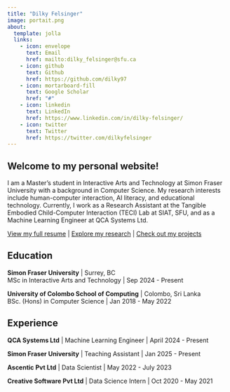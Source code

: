 ```yaml
---
title: "Dilky Felsinger"
image: portait.png
about:
  template: jolla
  links:
    - icon: envelope
      text: Email
      href: mailto:dilky_felsinger@sfu.ca
    - icon: github
      text: Github
      href: https://github.com/dilky97
    - icon: mortarboard-fill
      text: Google Scholar
      href: "#"
    - icon: linkedin
      text: LinkedIn
      href: https://www.linkedin.com/in/dilky-felsinger/
    - icon: twitter
      text: Twitter
      href: https://twitter.com/dilkyfelsinger
---
```


## Welcome to my personal website!

I am a Master's student in Interactive Arts and Technology at Simon Fraser University with a background in Computer Science. My research interests include human-computer interaction, AI literacy, and educational technology. Currently, I work as a Research Assistant at the Tangible Embodied Child-Computer Interaction (TECI) Lab at SIAT, SFU, and as a Machine Learning Engineer at QCA Systems Ltd.

[View my full resume](about.qmd) | [Explore my research](research.qmd) | [Check out my projects](projects.qmd)

## Education

**Simon Fraser University** | Surrey, BC  
MSc in Interactive Arts and Technology | Sep 2024 - Present  

**University of Colombo School of Computing** | Colombo, Sri Lanka  
BSc. (Hons) in Computer Science | Jan 2018 - May 2022  

## Experience

**QCA Systems Ltd** | Machine Learning Engineer | April 2024 - Present

**Simon Fraser University** | Teaching Assistant | Jan 2025 - Present

**Ascentic Pvt Ltd** | Data Scientist | May 2022 - July 2023

**Creative Software Pvt Ltd** | Data Science Intern | Oct 2020 - May 2021